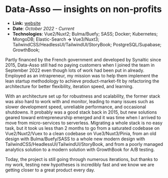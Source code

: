 # Data-Asso — insights on non‑profits

- **Link:** [website](https://www.data-asso.fr/)
- **Date**: _October 2022 - Current_
- **Technologies**: Vue2/Nuxt2; Bulma/Buefy; SASS; Docker; Kubernetes; MongoDB; Elastic-Search **→** Vue3/Nuxt3; TailwindCSS/HeadlessUI/TailwindUI/StoryBook; PostgreSQL/Supabase; GrowthBook;

Partly financed by the French government and developed by Synaltic since 2015, Data-Asso still had no paying customers when I joined the team in September 2022 even though lots of work had been put in already. Employed as an intrapreneur, my mission was to help them implement the lean startup methodology to achieve product-market-fit by refactoring the architecture for better flexibility, iteration speed, and learning.

With an architecture set up for robustness and scalability, the former stack was also hard to work with and monitor, leading to many issues such as slower development speed, unreliable performance, and occasional shutdowns. It probably was a good stack back in 2015, but new solutions geared toward entrepreneurship emerged and it was time when I arrived to move from micro-services to serverless. Migrating a whole stack is no easy task, but it took us less than 2 months to go from a saturated codebase on Vue2/Nuxt2/Vuex to a clean codebase on Vue3/Nuxt3/Pinia, from an old design with Bulma/Buefy/SASS to a whole new modern design with TailwindCSS/HeadlessUI/TailwindUI/StoryBook, and from a poorly managed analytics solution to a modern solution with GrowthBook for A/B testing.

Today, the project is still going through numerous iterations, but thanks to my work, testing new hypotheses is incredibly fast and we know we are getting closer to a great product every day.
